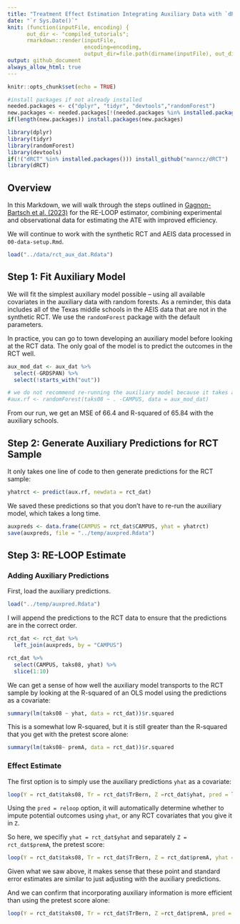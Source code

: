 ```yaml
---
title: "Treatment Effect Estimation Integrating Auxiliary Data with `dRCT` Package"
date: "`r Sys.Date()`"
knit: (function(inputFile, encoding) {
      out_dir <- "compiled_tutorials";
      rmarkdown::render(inputFile,
                        encoding=encoding,
                        output_dir=file.path(dirname(inputFile), out_dir))})
output: github_document
always_allow_html: true
---
```


```r
knitr::opts_chunk$set(echo = TRUE)

#install packages if not already installed
needed.packages <- c("dplyr", "tidyr", "devtools","randomForest")
new.packages <- needed.packages[!(needed.packages %in% installed.packages()[,"Package"])]
if(length(new.packages)) install.packages(new.packages)
```

```r
library(dplyr)
library(tidyr)
library(randomForest)
library(devtools)
if(!("dRCT" %in% installed.packages())) install_github("manncz/dRCT")
library(dRCT)
```


## Overview

In this Markdown, we will walk through the steps outlined in [Gagnon-Bartsch et al. (2023)](https://www.degruyter.com/document/doi/10.1515/jci-2022-0011/html) for the RE-LOOP estimator, combining experimental and observational data for estimating the ATE with improved efficiency. 

We will continue to work with the synthetic RCT and AEIS data processed in `00-data-setup.Rmd`.

```r
load("../data/rct_aux_dat.Rdata")
```

## Step 1: Fit Auxiliary Model

We will fit the simplest auxiliary model possible -- using all available covariates in the auxiliary data with random forests. As a reminder, this data includes all of the Texas middle schools in the AEIS data that are not in the synthetic RCT. We use the `randomForest` package with the default parameters.

In practice, you can go to town developing an auxiliary model before looking at the RCT data. The only goal of the model is to predict the outcomes in the RCT well.

```r
aux_mod_dat <- aux_dat %>%
  select(-GRDSPAN) %>%
  select(!starts_with("out"))

# we do not recommend re-running the auxiliary model because it takes a long time to run
#aux.rf <- randomForest(taks08 ~ . -CAMPUS, data = aux_mod_dat)
```

From our run, we get an MSE of 66.4 and R-squared of 65.84 with the auxiliary schools.

## Step 2: Generate Auxiliary Predictions for RCT Sample

It only takes one line of code to then generate predictions for the RCT sample: 

```r
yhatrct <- predict(aux.rf, newdata = rct_dat)
```

We saved these predictions so that you don't have to re-run the auxiliary model, which takes a long time.

```r
auxpreds <- data.frame(CAMPUS = rct_dat$CAMPUS, yhat = yhatrct)
save(auxpreds, file = "../temp/auxpred.Rdata")
```

## Step 3: RE-LOOP Estimate

### Adding Auxiliary Predictions

First, load the auxiliary predictions.

```r
load("../temp/auxpred.Rdata")
```

I will append the predictions to the RCT data to ensure that the predictions are in the correct order.

```r
rct_dat <- rct_dat %>%
  left_join(auxpreds, by = "CAMPUS")
```


```r
rct_dat %>%
  select(CAMPUS, taks08, yhat) %>%
  slice(1:10)
```

We can get a sense of how well the auxiliary model transports to the RCT sample by looking at the R-squared of an OLS model using the predictions as a covariate:

```r
summary(lm(taks08 ~ yhat, data = rct_dat))$r.squared
```

This is a somewhat low R-squared, but it is still greater than the R-squared that you get with the pretest score alone:

```r
summary(lm(taks08~ premA, data = rct_dat))$r.squared
```

### Effect Estimate

The first option is to simply use the auxiliary predictions `yhat` as a covariate:

```r
loop(Y = rct_dat$taks08, Tr = rct_dat$TrBern, Z =rct_dat$yhat, pred = loop_ols)
```

Using the `pred = reloop` option, it will automatically determine whether to impute potential outcomes using `yhat`, or any RCT covariates that you give it in `Z`. 

So here, we specifiy `yhat = rct_dat$yhat` and separately `Z = rct_dat$premA`, the pretest score:

```r
loop(Y = rct_dat$taks08, Tr = rct_dat$TrBern, Z = rct_dat$premA, yhat = rct_dat$yhat, pred = reloop)
```

Given what we saw above, it makes sense that these point and standard error estimates are similar to just adjusting with the auxiliary predictions. 


And we can confirm that incorporating auxiliary information is more efficient than using the pretest score alone:

```r
loop(Y = rct_dat$taks08, Tr = rct_dat$TrBern, Z =rct_dat$premA, pred = loop_ols)
```


